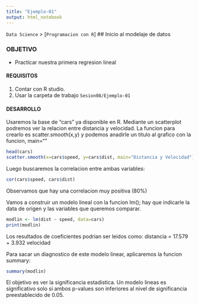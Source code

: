 ```yaml
---
title: "Ejemplo-01"
output: html_notebook
---
```

`Data Science` > [`Programacion con R`]
## Inicio al modelaje de datos

### OBJETIVO
- Practicar nuestra primera regresion lineal  

#### REQUISITOS
1. Contar con R studio.
1. Usar la carpeta de trabajo `Sesion08/Ejemplo-01`

#### DESARROLLO

Usaremos la base de "cars" ya disponible en R. Mediante un scatterplot podremos ver la relacion entre distancia y velocidad. La funcion para crearlo es scatter.smooth(x,y) y podemos anadirle un titulo al grafico con la funcion, main="" 
```r
head(cars)
scatter.smooth(x=cars$speed, y=cars$dist, main="Distancia y Velocidad")
```

Luego buscaremos la correlacion entre ambas variables: 
```r
cor(cars$speed, cars$dist) 
```
Observamos que hay una correlacion muy positiva (80%)

Vamos a construir un modelo lineal con la funcion lm(); hay que indicarle la data de origen y las variables que queremos comparar. 
```r
modlin <- lm(dist ~ speed, data=cars)  
print(modlin)
```
Los resultados de coeficientes podrian ser leidos como: distancia = 17.579 + 3.932 velocidad

Para sacar un diagnostico de este modelo linear, aplicaremos la funcion summary: 
```r
summary(modlin)
```
El objetivo es ver la significancia estadistica. Un modelo lineas es significativo solo si ambos p-values son inferiores al nivel de significancia preestablecido de 0.05. 

